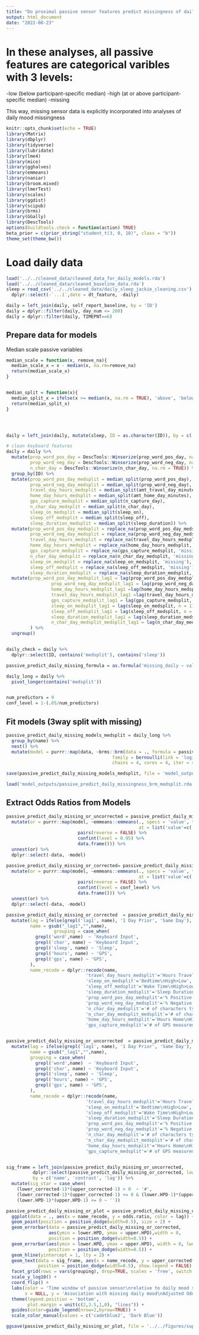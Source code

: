 ```yaml
---
title: "Do proximal passive sensor features predict missingness of daily mood data the same / next day? -- Supplemental Analysis Explicitly Incorporating Missing Passive Sensor Data"
output: html_document
date: "2022-08-23"
---
```


# In these analyses, all passive features are categorical varibles with 3 levels:

-low (below participant-specific median)
-high (at or above participant-specific median)
-missing

This way, missing sensor data is explicitly incorporated into analyses of daily mood missingness

```r
knitr::opts_chunk$set(echo = TRUE)
library(Matrix)
library(dbplyr)
library(tidyverse)
library(lubridate)
library(lme4)
library(mice)
library(gghalves)
library(emmeans)
library(naniar)
library(broom.mixed)
library(lmerTest)
library(scales)
library(ggdist)
library(scipub)
library(brms)
library(GGally)
library(DescTools)
options(buildtools.check = function(action) TRUE)
beta_prior = c(prior_string("student_t(3, 0, 10)", class = "b"))
theme_set(theme_bw())
```

# Load daily data

```r
load('../../cleaned_data/cleaned_data_for_daily_models.rda')
load('../../cleaned_data/cleaned_baseline_data.rda')
sleep = read_csv('../../cleaned_data/daily_sleep_jackie_cleaning.csv') %>%
  dplyr::select(-`...1`,date = dt_feature, -daily)

daily = left_join(daily, self_report_baseline, by = 'ID')
daily = dplyr::filter(daily, day_num <= 200)
daily = dplyr::filter(daily, TIMEPNT==6)
```

## Prepare data for models 

Median scale passive variables
```r
median_scale = function(x, remove_na){
  median_scale_x = x - median(x, na.rm=remove_na)
  return(median_scale_x)
}


median_split = function(x){
  median_split_x = ifelse(x >= median(x, na.rm = TRUE), 'above', 'below')
  return(median_split_x)
}




daily = left_join(daily, mutate(sleep, ID = as.character(ID)), by = c('ID', 'date')) 

# clean keyboard features
daily = daily %>%
  mutate(prop_word_pos_day = DescTools::Winsorize(prop_word_pos_day, na.rm = TRUE),
         prop_word_neg_day = DescTools::Winsorize(prop_word_neg_day, na.rm = TRUE),
         n_char_day = DescTools::Winsorize(n_char_day, na.rm = TRUE)) %>%
  group_by(ID) %>%
  mutate(prop_word_pos_day_medsplit = median_split(prop_word_pos_day),
         prop_word_neg_day_medsplit = median_split(prop_word_neg_day),
         travel_day_hours_medsplit = median_split(amt_travel_day_minutes),
         home_day_hours_medsplit = median_split(amt_home_day_minutes),
         gps_capture_medsplit = median_split(n_capture_day),
         n_char_day_medsplit = median_split(n_char_day),
         sleep_on_medsplit = median_split(sleep_on), 
         sleep_off_medsplit = median_split(sleep_off), 
         sleep_duration_medsplit = median_split(sleep_duration)) %>%
  mutate(prop_word_pos_day_medsplit = replace_na(prop_word_pos_day_medsplit, 'missing'),
         prop_word_neg_day_medsplit = replace_na(prop_word_neg_day_medsplit, 'missing'),
         travel_day_hours_medsplit = replace_na(travel_day_hours_medsplit, 'missing'),
         home_day_hours_medsplit = replace_na(home_day_hours_medsplit, 'missing'),
         gps_capture_medsplit = replace_na(gps_capture_medsplit, 'missing'),
         n_char_day_medsplit = replace_na(n_char_day_medsplit, 'missing'),
         sleep_on_medsplit = replace_na(sleep_on_medsplit, 'missing'),
         sleep_off_medsplit = replace_na(sleep_off_medsplit, 'missing'),
         sleep_duration_medsplit = replace_na(sleep_duration_medsplit, 'missing')) %>%
  mutate(prop_word_pos_day_medsplit_lag1 = lag(prop_word_pos_day_medsplit, n = 1),
                 prop_word_neg_day_medsplit_lag1 = lag(prop_word_neg_day_medsplit, n = 1),
                 home_day_hours_medsplit_lag1 =lag(home_day_hours_medsplit, n = 1),
                 travel_day_hours_medsplit_lag1 =lag(travel_day_hours_medsplit, n = 1),
                 gps_capture_medsplit_lag1 = lag(gps_capture_medsplit, n = 1),
                 sleep_on_medsplit_lag1 = lag(sleep_on_medsplit, n = 1),
                 sleep_off_medsplit_lag1 = lag(sleep_off_medsplit, n = 1),
                 sleep_duration_medsplit_lag1 = lag(sleep_duration_medsplit, n = 1),
                 n_char_day_medsplit_medsplit_lag1 = lag(n_char_day_medsplit, n = 1)
         ) %>%
  ungroup()


daily_check = daily %>%
  dplyr::select(ID, contains('medsplit'), contains('sleep'))

```


```r
passive_predict_daily_missing_formula = as.formula('missing_daily ~ value + weekend + summerbreak + personal_time_z + (value|ID)')
```


```r
daily_long = daily %>%
  pivot_longer(contains('medsplit'))


num_predictors = 9
conf_level = 1-(.05/num_predictors)
```

## Fit models (3way split with missing)
```r
passive_predict_daily_missing_models_medsplit = daily_long %>%
  group_by(name) %>%
  nest() %>%
  mutate(model = purrr::map(data, ~brms::brm(data = ., formula = passive_predict_daily_missing_formula,
                                        family = bernoulli(link = 'logit'),
                                        chains = 4, cores = 4, iter = 4000, seed = 11291993, prior = beta_prior)))

save(passive_predict_daily_missing_models_medsplit, file = 'model_outputs/passive_predict_daily_missingness_brm_medsplit.rda')

load('model_outputs/passive_predict_daily_missingness_brm_medsplit.rda')
```

## Extract Odds Ratios from Models

```r
passive_predict_daily_missing_or_uncorrected = passive_predict_daily_missing_models_medsplit %>%
  mutate(or = purrr::map(model, ~emmeans::emmeans(., specs = 'value', type = 'response',
                                                  at = list('value'=c('above', 'below'))) %>%
                           pairs(reverse = FALSE) %>%
                           confint(level = 0.95) %>%
                           data.frame())) %>%
  unnest(or) %>%
  dplyr::select(-data, -model)

passive_predict_daily_missing_or_corrected= passive_predict_daily_missing_models_medsplit %>%
  mutate(or = purrr::map(model, ~emmeans::emmeans(., specs = 'value', type = 'response',
                                                  at = list('value'=c('above', 'below'))) %>%
                           pairs(reverse = FALSE) %>%
                           confint(level = conf_level) %>%
                           data.frame())) %>%
  unnest(or) %>%
  dplyr::select(-data, -model)

passive_predict_daily_missing_or_corrected  = passive_predict_daily_missing_or_corrected %>%
  mutate(lag = ifelse(grepl('lag1', name), '1 Day Prior', 'Same Day'),
         name = gsub("_lag1","",name),
                  grouping = case_when(
           grepl('word',name)  ~ 'Keyboard Input',
           grepl('char', name) ~ 'Keyboard Input',
           grepl('sleep', name) ~ 'Sleep',
           grepl('hours', name) ~ 'GPS',
           grepl('gps', name) ~ 'GPS',
         ),
         name_recode = dplyr::recode(name,
                              'travel_day_hours_medsplit'='Hours Traveling\nHigh>Low',
                              'sleep_on_medsplit'='Bedtime\nHigh>Low',
                              'sleep_off_medsplit'='Wake Time\nHigh>Low',
                              'sleep_duration_medsplit'='Sleep Duration\nHigh>Low',
                              'prop_word_pos_day_medsplit'='% Positive Words\nHigh>Low',
                              'prop_word_neg_day_medsplit'='% Negative Words\nHigh>Low',
                              'n_char_day_medsplit'='# of characters typed\nHigh>Low',
                              'n_char_day_medsplit_medsplit'='# of characters typed\nHigh>Low',
                              'home_day_hours_medsplit'='Hours Home\nHigh>Low',
                              'gps_capture_medsplit'='# of GPS measurements\nHigh>Low'))


passive_predict_daily_missing_or_uncorrected  = passive_predict_daily_missing_or_uncorrected %>%
  mutate(lag = ifelse(grepl('lag1', name), '1 Day Prior', 'Same Day'),
         name = gsub("_lag1","",name),
         grouping = case_when(
           grepl('word',name)  ~ 'Keyboard Input',
           grepl('char', name) ~ 'Keyboard Input',
           grepl('sleep', name) ~ 'Sleep',
           grepl('hours', name) ~ 'GPS',
           grepl('gps', name) ~ 'GPS',
         ),
         name_recode = dplyr::recode(name,
                              'travel_day_hours_medsplit'='Hours Traveling\nHigh>Low',
                              'sleep_on_medsplit'='Bedtime\nHigh>Low',
                              'sleep_off_medsplit'='Wake Time\nHigh>Low',
                              'sleep_duration_medsplit'='Sleep Duration\nHigh>Low',
                              'prop_word_pos_day_medsplit'='% Positive Words\nHigh>Low',
                              'prop_word_neg_day_medsplit'='% Negative Words\nHigh>Low',
                              'n_char_day_medsplit'='# of characters typed\nHigh>Low',
                              'n_char_day_medsplit_medsplit'='# of characters typed\nHigh>Low',
                              'home_day_hours_medsplit'='Hours Home\nHigh>Low',
                              'gps_capture_medsplit'='# of GPS measurements\nHigh>Low'))


sig_frame = left_join(passive_predict_daily_missing_or_uncorrected,
          dplyr::select(passive_predict_daily_missing_or_corrected, lower_corrected = lower.HPD, upper_corrected = upper.HPD, name, contrast, lag),
          by = c('name', 'contrast', 'lag')) %>%
  mutate(sig_star = case_when(
    (lower_corrected-1)*(upper_corrected-1) > 0  ~ '#',
    (lower_corrected-1)*(upper_corrected-1) <= 0 & (lower.HPD-1)*(upper.HPD-1) > 0 ~ '+',
    (lower.HPD-1)*(upper.HPD-1) <= 0 ~ ''))

passive_predict_daily_missing_or_plot = passive_predict_daily_missing_or_uncorrected %>%
  ggplot(data = ., aes(x = name_recode, y = odds.ratio, color = lag)) +
  geom_point(position = position_dodge(width=0.5), size = 2) +
  geom_errorbar(data = passive_predict_daily_missing_or_corrected,
                aes(ymin = lower.HPD, ymax = upper.HPD),width = 0,
                position = position_dodge(width=0.5)) +
  geom_errorbar(aes(ymin = lower.HPD, ymax = upper.HPD), width = 0, lwd = 1,
                position = position_dodge(width=0.5)) +
  geom_hline(yintercept = 1, lty = 2) +
  geom_text(data = sig_frame, aes(x = name_recode, y = upper_corrected*1.05, label = sig_star, color = lag),
            position = position_dodge(width=0.5), show.legend = FALSE) +
  facet_grid(rows = vars(grouping), drop=TRUE, scales = 'free', switch = 'both') +
  scale_y_log10() +
  coord_flip() +
  labs(color = 'Time window of passive sensor\nrelative to daily mood survey', 
       x = NULL, y = 'Association with missing daily mood\nAdjusted Odds Ratio') +
  theme(legend.position = 'bottom',
        plot.margin = unit(c(2,3.5,1,0), "lines")) +
  guides(color=guide_legend(nrow=2,byrow=TRUE)) +
  scale_color_manual(values = c('cadetblue2', 'Dark Blue'))

ggsave(passive_predict_daily_missing_or_plot, file = '../../figures/supplement/missing_daily_proximal_passive_or_medsplit.png', height=8, width = 5)
```

